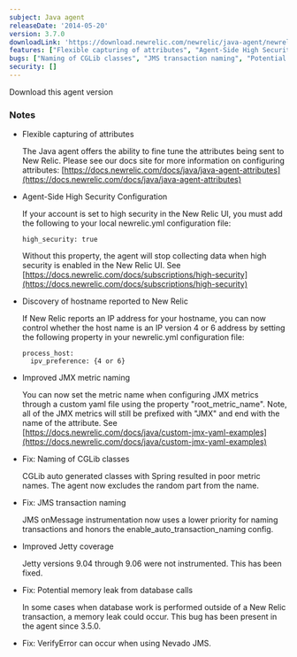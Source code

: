 ```yaml
---
subject: Java agent
releaseDate: '2014-05-20'
version: 3.7.0
downloadLink: 'https://download.newrelic.com/newrelic/java-agent/newrelic-agent/3.7.0/'
features: ["Flexible capturing of attributes", "Agent-Side High Security Configuration", "Discovery of hostname reported to New Relic", "Improved JMX metric naming", "Improved Jetty coverage"]
bugs: ["Naming of CGLib classes", "JMS transaction naming", "Potential memory leak from database calls", "VerifyError can occur when using Nevado JMS"]
security: []
---
```

<ButtonGroup>
  <ButtonLink
    role="button"
    to="https://download.newrelic.com/newrelic/java-agent/newrelic-agent/3.7.0/"
    variant="primary"
  >
    Download this agent version
  </ButtonLink>
</ButtonGroup>

### Notes

* Flexible capturing of attributes

  The Java agent offers the ability to fine tune the attributes being sent to New Relic. Please see our docs site for more information on configuring attributes: [https://docs.newrelic.com/docs/java/java-agent-attributes](https://docs.newrelic.com/docs/java/java-agent-attributes)
* Agent-Side High Security Configuration

  If your account is set to high security in the New Relic UI, you must add the following to your local newrelic.yml configuration file:

  ```
  high_security: true
  ```

  Without this property, the agent will stop collecting data when high security is enabled in the New Relic UI. See [https://docs.newrelic.com/docs/subscriptions/high-security](https://docs.newrelic.com/docs/subscriptions/high-security)
* Discovery of hostname reported to New Relic

  If New Relic reports an IP address for your hostname, you can now control whether the host name is an IP version 4 or 6 address by setting the following property in your newrelic.yml configuration file:

  ```
  process_host: 
    ipv_preference: {4 or 6}
  ```
* Improved JMX metric naming

  You can now set the metric name when configuring JMX metrics through a custom yaml file using the property "root_metric_name". Note, all of the JMX metrics will still be prefixed with "JMX" and end with the name of the attribute. See [https://docs.newrelic.com/docs/java/custom-jmx-yaml-examples](https://docs.newrelic.com/docs/java/custom-jmx-yaml-examples)
* Fix: Naming of CGLib classes

  CGLib auto generated classes with Spring resulted in poor metric names. The agent now excludes the random part from the name.
* Fix: JMS transaction naming

  JMS onMessage instrumentation now uses a lower priority for naming transactions and honors the enable_auto_transaction_naming config.
* Improved Jetty coverage

  Jetty versions 9.04 through 9.06 were not instrumented. This has been fixed.
* Fix: Potential memory leak from database calls

  In some cases when database work is performed outside of a New Relic transaction, a memory leak could occur. This bug has been present in the agent since 3.5.0.
* Fix: VerifyError can occur when using Nevado JMS.
